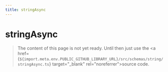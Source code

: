 ```yaml
---
title: stringAsync
---
```


# stringAsync

> The content of this page is not yet ready. Until then just use the <a href={`${import.meta.env.PUBLIC_GITHUB_LIBRARY_URL}/src/schemas/string/stringAsync.ts`} target="\_blank" rel="noreferrer">source code</a>.
